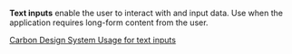 **Text inputs** enable the user to interact with and input data. Use when the application requires long-form content from the user.

[Carbon Design System Usage for text inputs](https://next.carbondesignsystem.com/components/text-input)

<!--
### Usage with react
```js
import { TextInput } from 'cdema_uikit';
```

```js
<TextInput
  className="some-class"
  id="test2"
  defaultValue="Default value (defaultValue)"
  labelText="Text Input label"
  placeholder="Placeholder text"
  disabled={false}
  hideLabel={false}
  invalid={false}
  invalidText="A valid value is required"
  helperText="Optional helper text."
  onClick={onClick}
  onChange={onChange}
/>
-->
